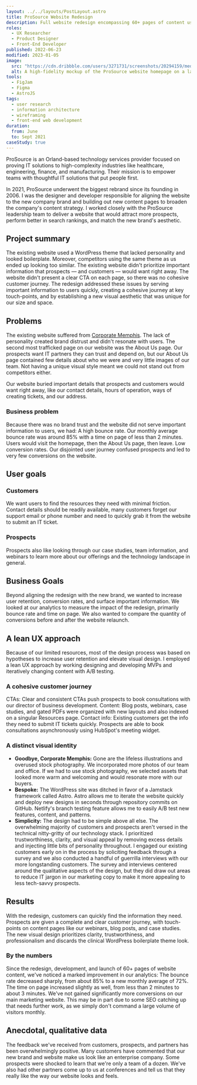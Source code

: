 ```yaml
---
layout: ../../layouts/PostLayout.astro
title: ProSource Website Redesign
description: Full website redesign encompassing 60+ pages of content using a lean UX approach — all done in about 4 months.
roles:
  - UX Researcher
  - Product Designer
  - Front-End Developer
published: 2022-06-23
modified: 2023-01-05
image:
  src: "https://cdn.dribbble.com/users/3271731/screenshots/20294159/media/0edb20fd62112ed04e7df948463f0586.png?compress=1&resize=1600x1200&vertical=top"
  alt: A high-fidelity mockup of the ProSource website homepage on a laptop.
tools:
  - FigJam
  - Figma
  - AstroJS
tags:
  - user research
  - information architecture
  - wireframing
  - front-end web development
duration:
  from: June
  to: Sept 2021
caseStudy: true
---
```



ProSource is an Orland-based technology services provider focused on proving IT solutions to high-complexity industries like healthcare, engineering, finance, and manufacturing. Their mission is to empower teams with thoughtful IT solutions that put people first.

In 2021, ProSource underwent the biggest rebrand since its founding in 2006. I was the designer and developer responsible for aligning the website to the new company brand and building out new content pages to broaden the company's content strategy. I worked closely with the ProSource leadership team to deliver a website that would attract more prospects, perform better in search rankings, and match the new brand's aesthetic.

## Project summary

The existing website used a WordPress theme that lacked personality and looked boilerplate. Moreover, competitors using the same theme as us ended up looking too similar.
The existing website didn't prioritize important information that prospects — and customers — would want right away. The website didn't present a clear CTA on each page, so there was no cohesive customer journey.
The redesign addressed these issues by serving important information to users quickly, creating a cohesive journey at key touch-points, and by establishing a new visual aesthetic that was unique for our size and space.

## Problems

The existing website suffered from [Corporate Memphis](https://en.wikipedia.org/wiki/Corporate_Memphis). The lack of personality created brand distrust and didn't resonate with users. The second most trafficked page on our website was the About Us page. Our prospects want IT partners they can trust and depend on, but our About Us page contained few details about who we were and very little images of our team. Not having a unique visual style meant we could not stand out from competitors either.

Our website buried important details that prospects and customers would want right away, like our contact details, hours of operation, ways of creating tickets, and our address.

### Business problem

Because there was no brand trust and the website did not serve important information to users, we had:
A high bounce rate. Our monthly average bounce rate was around 85% with a time on page of less than 2 minutes. Users would visit the homepage, then the About Us page, then leave.
Low conversion rates. Our disjointed user journey confused prospects and led to very few conversions on the website.

## User goals

### Customers

We want users to find the resources they need with minimal friction. Contact details should be readily available, many customers forget our support email or phone number and need to quickly grab it from the website to submit an IT ticket.

### Prospects

Prospects also like looking through our case studies, team information, and webinars to learn more about our offerings and the technology landscape in general.

## Business Goals

Beyond aligning the redesign with the new brand, we wanted to increase user retention, conversion rates, and surface important information.
We looked at our analytics to measure the impact of the redesign, primarily bounce rate and time on page. We also wanted to compare the quantity of conversions before and after the website relaunch.

## A lean UX approach

Because of our limited resources, most of the design process was based on hypotheses to increase user retention and elevate visual design. I employed a lean UX approach by working designing and developing MVPs and iteratively changing content with A/B testing.

### A cohesive customer journey

CTAs: Clear and consistent CTAs push prospects to book consultations with our director of business development.
Content: Blog posts, webinars, case studies, and gated PDFs were organized with new layouts and also indexed on a singular Resources page.
Contact info: Existing customers get the info they need to submit IT tickets quickly. Prospects are able to book consultations asynchronously using HubSpot's meeting widget.

### A distinct visual identity

- **Goodbye, Corporate Memphis:** Gone are the lifeless illustrations and overused stock photography. We incorporated more photos of our team and office. If we had to use stock photography, we selected assets that looked more warm and welcoming and would resonate more with our buyers.
- **Bespoke:** The WordPress site was ditched in favor of a Jamstack framework called Astro. Astro allows me to iterate the website quickly and deploy new designs in seconds through repository commits on GitHub. Netlify's branch testing feature allows me to easily A/B test new features, content, and patterns.
- **Simplicity:** The design had to be simple above all else. The overwhelming majority of customers and prospects aren't versed in the technical nitty-gritty of our technology stack. I prioritized trustworthiness, clarity, and visual appeal by removing excess details and injecting little bits of personality throughout.
  I engaged our existing customers early on in the process by soliciting feedback through a survey and we also conducted a handful of guerrilla interviews with our more longstanding customers. The survey and interviews centered around the qualitative aspects of the design, but they did draw out areas to reduce IT jargon in our marketing copy to make it more appealing to less tech-savvy prospects.

## Results

With the redesign, customers can quickly find the information they need. Prospects are given a complete and clear customer journey, with touch-points on content pages like our webinars, blog posts, and case studies. The new visual design prioritizes clarity, trustworthiness, and professionalism and discards the clinical WordPress boilerplate theme look.

### By the numbers

Since the redesign, development, and launch of 60+ pages of website content, we've noticed a marked improvement in our analytics:
The bounce rate decreased sharply, from about 85% to a new monthly average of 72%.
The time on page increased slightly as well, from less than 2 minutes to about 3 minutes.
We've not gained significantly more conversions on our main marketing website. This may be in part due to some SEO catching up that needs further work, as we simply don't command a large volume of visitors monthly.

## Anecdotal, qualitative data

The feedback we've received from customers, prospects, and partners has been overwhelmingly positive. Many customers have commented that our new brand and website make us look like an enterprise company. Some prospects were shocked to learn that we're only a team of a dozen. We've also had other partners come up to us at conferences and tell us that they really like the way our website looks and feels.
